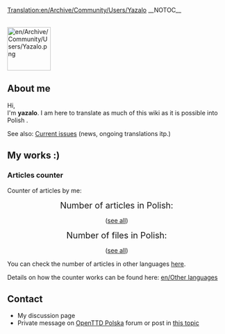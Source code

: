 [[Translation:en/Archive/Community/Users/Yazalo]]
__NOTOC__


<br>
[[File:en/Archive/Community/Users/Yazalo.png|100px|right]]
==About me==

Hi, <br>
I'm '''yazalo'''. I am here to translate as much of this wiki as it is possible into Polish {{en/Emoticon|:)}}.

See also: [[en/Archive/Community/Users/Yazalo/News|Current issues]] (news, ongoing translations itp.)

==My works :)==

===Articles counter===
Counter of articles by me:

<center>

<span style="font-size: 140%">Number of articles in Polish:</span>


<span style="font-size: 220%"><tt>'''{{PAGESINCAT:Artykuły w języku polskim/Pl}}'''</tt></span>

([[:Category:pl/Artykuły w języku polskim|see all]])


<span style="font-size: 140%">Number of files in Polish:</span>


<span style="font-size: 220%"><tt>'''{{PAGESINCAT:Pliki w języku polskim/Pl}}'''</tt></span>

([[:Category:pl/Pliki w języku polskim|see all]])


</center>
You can check the number of articles in other languages [[:Category:en/Other languages|here]].


Details on how the counter works can be found here: [[en/Other languages]]

== Contact ==
*My discussion page
*Private message on [https://openttd-polska.pl/ OpenTTD Polska] forum or post in [https://openttd-polska.pl/Thread-OpenTTD-Wiki-w-j%C4%99zyku-polskim this topic]